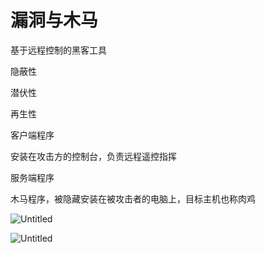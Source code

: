 # 漏洞与木马

基于远程控制的黑客工具

隐蔽性

潜伏性

再生性

客户端程序

安装在攻击方的控制台，负责远程遥控指挥

服务端程序

木马程序，被隐藏安装在被攻击者的电脑上，目标主机也称肉鸡

![Untitled](Untitled%2030.png)

![Untitled](Untitled%2031.png)